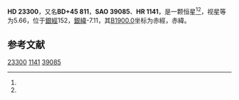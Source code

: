 {{Starbox begin
| name = HD 23300
}}
{{Starbox observe
| epoch = [[J2000.0|J2000.0]]
| constell = {{星座名待查}}<ref name=SIMBAD>{{cite web
 | url=http://simbad.u-strasbg.fr/simbad/sim-id?Ident=HR+1141
 | title =Pulsating variable Star
 | publisher=Centre de Données astronomiques de Strasbourg
 | work=SIMBAD
 | accessdate=2012-07-13}}</ref><ref name=DATA>{{cite web
 | url=http://vizier.u-strasbg.fr/viz-bin/VizieR-5?-out.add=.&-source=5050&-corr=PK=HR&-out.max=9999&HR=1141
 | title=VizieR Detailed Page
 | accessdate=2012-07-13
 | archive-date=2016-03-04
 | archive-url=https://web.archive.org/web/20160304215647/http://vizier.u-strasbg.fr/viz-bin/VizieR-5?-out.add=.&-source=5050&-corr=PK=HR&-out.max=9999&HR=1141
 | dead-url=no
 }}</ref>
| 星官 = 
| ra = {{RA|3|45|59.3}}<ref name=SIMBAD /><ref name=DATA />
| dec = {{DEC|+45|40|55}}<ref name=SIMBAD /><ref name=DATA />
| appmag_v = 5.66<ref name=SIMBAD /><ref name=DATA />
}}
{{Starbox character
| class = B6V<ref name=SIMBAD /><ref name=DATA />
| b-v = -0.07<ref name=SIMBAD /><ref name=DATA />
| u-b = -0.45<ref name=SIMBAD /><ref name=DATA />
| r-i = <ref name=SIMBAD /><ref name=DATA />
| variable = 
}}
{{Starbox astrometry
| radial_v = -0.45
| prop_mo_ra = 2
| parallax = 
| p_error = 
}}
{{Starbox catalog
| names =BD+45 811，[[SAO星表|SAO]] 39085，[[HD星表|HD]] 23300，[[HR星表|HR]] 1141}}
{{Starbox reference |Simbad=HR+1141}}
{{Starbox end}}

'''HD 23300'''，又名'''BD+45 811'''，'''SAO 39085'''、'''HR 1141'''，是一颗恒星<ref name=SIMBAD /><ref name=DATA />，视星等为5.66，位于[[銀道座標系|銀經]]152，[[銀道座標系|銀緯]]-7.11，其[[B1900.0|B1900.0]]坐标为赤經{{RA|3|38|59.3}}，赤緯{{DEC|+45|-7.11|5}}。

== 参考文献 ==
{{reflist}}

{{star-stub}}

[[Category:HD和HDE天體|23300]]
[[Category:HR天體|1141]]
[[Category:SAO天體|39085]]
